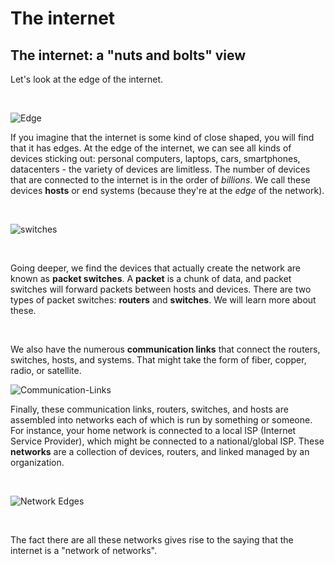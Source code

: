 # The internet

## The internet: a "nuts and bolts" view

Let's look at the edge of the internet.

<br />



![Edge](../../public/small-edge.png)

If you imagine that the internet is some kind of close shaped, you will find that it has edges.  At the edge of the internet, we can see all kinds of devices sticking out: personal computers, laptops, cars, smartphones, datacenters - the variety of devices are limitless. The number of devices that are connected to the internet
is in the order of *billions*. We call these devices **hosts** or end systems (because they're at the *edge* of the network). 

<br />


![switches](../../public/edge-switches.png)

<br />

Going deeper, we find the devices that actually create the network are known as **packet switches**. A **packet** is a chunk of data, and packet switches will forward packets between hosts and devices. There are two types of packet switches: **routers** and **switches**. We will learn more about these. 

<br />

We also have the numerous **communication links** that connect the routers, switches, hosts, and systems. That might take the form of fiber, copper, radio, or satellite.

![Communication-Links](../../public/connected-edge.png)

Finally, these communication links, routers, switches, and hosts are assembled into networks each of which is run by something or someone. For instance, your home network is connected to a local ISP (Internet Service Provider), which might be connected to a national/global ISP. These **networks** are a collection of devices, routers, and linked managed by an organization.


<br />

![Network Edges](../../public/network-edge.png)

<br />

The fact there are all these networks gives rise to the saying that the internet is a "network of networks". 